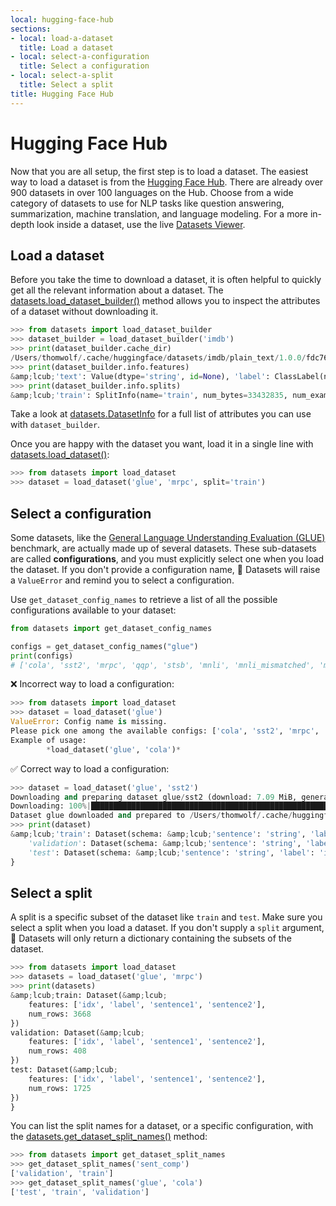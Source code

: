 ```yaml
---
local: hugging-face-hub
sections:
- local: load-a-dataset
  title: Load a dataset
- local: select-a-configuration
  title: Select a configuration
- local: select-a-split
  title: Select a split
title: Hugging Face Hub
---
```

<script>
</script>
<h1 id="hugging-face-hub">Hugging Face Hub</h1>

Now that you are all setup, the first step is to load a dataset. The easiest way to load a dataset is from the [Hugging Face Hub](https://huggingface.co/datasets). There are already over 900 datasets in over 100 languages on the Hub. Choose from a wide category of datasets to use for NLP tasks like question answering, summarization, machine translation, and language modeling. For a more in-depth look inside a dataset, use the live [Datasets Viewer](https://huggingface.co/datasets/viewer/).

<h2 id="load-a-dataset">Load a dataset</h2>

Before you take the time to download a dataset, it is often helpful to quickly get all the relevant information about a dataset. The [datasets.load_dataset_builder()](/docs/datasets/master/en/package_reference/loading_methods#datasets.load_dataset_builder) method allows you to inspect the attributes of a dataset without downloading it.

```py
>>> from datasets import load_dataset_builder
>>> dataset_builder = load_dataset_builder('imdb')
>>> print(dataset_builder.cache_dir)
/Users/thomwolf/.cache/huggingface/datasets/imdb/plain_text/1.0.0/fdc76b18d5506f14b0646729b8d371880ef1bc48a26d00835a7f3da44004b676
>>> print(dataset_builder.info.features)
&amp;lcub;'text': Value(dtype='string', id=None), 'label': ClassLabel(num_classes=2, names=['neg', 'pos'], names_file=None, id=None)}
>>> print(dataset_builder.info.splits)
&amp;lcub;'train': SplitInfo(name='train', num_bytes=33432835, num_examples=25000, dataset_name='imdb'), 'test': SplitInfo(name='test', num_bytes=32650697, num_examples=25000, dataset_name='imdb'), 'unsupervised': SplitInfo(name='unsupervised', num_bytes=67106814, num_examples=50000, dataset_name='imdb')}
```

<Tip>

Take a look at [datasets.DatasetInfo](/docs/datasets/master/en/package_reference/main_classes#datasets.DatasetInfo) for a full list of attributes you can use with `dataset_builder`.

</Tip>

Once you are happy with the dataset you want, load it in a single line with [datasets.load_dataset()](/docs/datasets/master/en/package_reference/loading_methods#datasets.load_dataset):

```py
>>> from datasets import load_dataset
>>> dataset = load_dataset('glue', 'mrpc', split='train')
```

<h2 id="select-a-configuration">Select a configuration</h2>

Some datasets, like the [General Language Understanding Evaluation (GLUE)](https://huggingface.co/datasets/glue) benchmark, are actually made up of several datasets. These sub-datasets are called **configurations**, and you must explicitly select one when you load the dataset. If you don't provide a configuration name, 🤗 Datasets will raise a `ValueError` and remind you to select a configuration.

Use `get_dataset_config_names` to retrieve a list of all the possible configurations available to your dataset:

```py
from datasets import get_dataset_config_names

configs = get_dataset_config_names("glue")
print(configs)
# ['cola', 'sst2', 'mrpc', 'qqp', 'stsb', 'mnli', 'mnli_mismatched', 'mnli_matched', 'qnli', 'rte', 'wnli', 'ax']
```

❌ Incorrect way to load a configuration:

```py
>>> from datasets import load_dataset
>>> dataset = load_dataset('glue')
ValueError: Config name is missing.
Please pick one among the available configs: ['cola', 'sst2', 'mrpc', 'qqp', 'stsb', 'mnli', 'mnli_mismatched', 'mnli_matched', 'qnli', 'rte', 'wnli', 'ax']
Example of usage:
        *load_dataset('glue', 'cola')*
```

✅ Correct way to load a configuration:

```py
>>> dataset = load_dataset('glue', 'sst2')
Downloading and preparing dataset glue/sst2 (download: 7.09 MiB, generated: 4.81 MiB, total: 11.90 MiB) to /Users/thomwolf/.cache/huggingface/datasets/glue/sst2/1.0.0...
Downloading: 100%|██████████████████████████████████████████████████████████████| 7.44M/7.44M [00:01&amp;lt;00:00, 7.03MB/s]
Dataset glue downloaded and prepared to /Users/thomwolf/.cache/huggingface/datasets/glue/sst2/1.0.0. Subsequent calls will reuse this data.
>>> print(dataset)
&amp;lcub;'train': Dataset(schema: &amp;lcub;'sentence': 'string', 'label': 'int64', 'idx': 'int32'}, num_rows: 67349),
    'validation': Dataset(schema: &amp;lcub;'sentence': 'string', 'label': 'int64', 'idx': 'int32'}, num_rows: 872),
    'test': Dataset(schema: &amp;lcub;'sentence': 'string', 'label': 'int64', 'idx': 'int32'}, num_rows: 1821)
}
```

<h2 id="select-a-split">Select a split</h2>

A split is a specific subset of the dataset like `train` and `test`. Make sure you select a split when you load a dataset. If you don't supply a `split` argument, 🤗 Datasets will only return a dictionary containing the subsets of the dataset.

```py
>>> from datasets import load_dataset
>>> datasets = load_dataset('glue', 'mrpc')
>>> print(datasets)
&amp;lcub;train: Dataset(&amp;lcub;
    features: ['idx', 'label', 'sentence1', 'sentence2'],
    num_rows: 3668
})
validation: Dataset(&amp;lcub;
    features: ['idx', 'label', 'sentence1', 'sentence2'],
    num_rows: 408
})
test: Dataset(&amp;lcub;
    features: ['idx', 'label', 'sentence1', 'sentence2'],
    num_rows: 1725
})
}
```

You can list the split names for a dataset, or a specific configuration, with the [datasets.get_dataset_split_names()](/docs/datasets/master/en/package_reference/loading_methods#datasets.get_dataset_split_names) method:

```py
>>> from datasets import get_dataset_split_names
>>> get_dataset_split_names('sent_comp')
['validation', 'train']
>>> get_dataset_split_names('glue', 'cola')
['test', 'train', 'validation']
```
